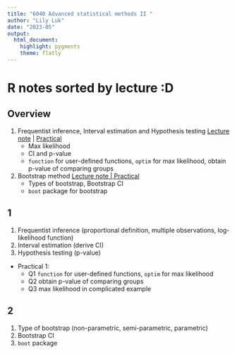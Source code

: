 ```yaml
---
title: "6040 Advanced statistical methods II "
author: "Lily Luk"
date: "2023-05"
output: 
  html_document: 
    highlight: pygments
    theme: flatly
---
```


# R notes sorted by lecture :D {.tabset}

## Overview

1. Frequentist inference, Interval estimation and Hypothesis testing [Lecture note](https://www.notion.so/1-Frequentist-Inference-Interval-Estimation-and-Hypothesis-Testing-382961a2a5ad4acaa535d95f56dde18e#88b43ed0321842e596e630d8357bf63c) | 
   [Practical](https://flatter11.github.io/6040/1.-Frequentist-Inference,-Interval-Estimation-and-Hypothesis-Testing)
    - Max likelihood
    - CI and p-value
    - `function` for user-defined functions, `optim` for max likelihood, obtain p-value of comparing groups


2. Bootstrap method [Lecture note | Practical](https://flatter11.github.io/6040/2.-Bootstrap-method)
   - Types of bootstrap, Bootstrap CI
   - `boot` package for bootstrap

## 1

1. Frequentist inference (proportional definition, multiple observations, log-likelihood function)
2. Interval estimation (derive CI)
3. Hypothesis testing (p-value)
-  Practical 1: 
   -  Q1 `function` for user-defined functions, `optim` for max likelihood
   -  Q2 obtain p-value of comparing groups
   -  Q3 max likelihood in complicated example

## 2

1. Type of bootstrap (non-parametric, semi-parametric, parametric)
2. Bootstrap CI
3. `boot` package

